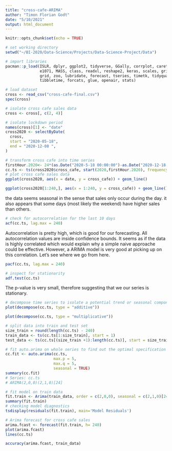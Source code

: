 ```yaml
---
title: "cross-cafe-ARIMA"
author: "Timon Florian Godt"
date: "5/10/2021"
output: html_document
---
```


```r
knitr::opts_chunk$set(echo = TRUE)
```

```r
# set working directory
setwd("~/BI-2020/Data-Science/Projects/Data-Science-Project/Data")
```

```r
# import libraries
pacman::p_load(ISLR, dplyr, ggplot2, tidyverse, GGally, corrplot, caret, 
               e1071, MASS, class, readxl, reshape2, keras, scales, gridExtra,
               grid, zoo, lubridate, forecast, tseries, timetk, tidyquant,
               tibbletime, forcats, glue, openair, stats)
```

```r
# load dataset
cross <- read_csv("cross-cafe-final.csv")
spec(cross)
```

```r
# isolate cross cafe sales data
cross <- cross[, c(2, 4)]
```

```r
# isolate lockdown period
names(cross)[1] <- "date"
cross2020 <- selectByDate(
  cross,
  start = "2020-05-18",
  end = "2020-12-08 ",
)
```

```r
# transform cross cafe into time series 
firstHour.2020<- 24*(as.Date("2020-5-18 00:00:00")-as.Date("2020-12-18 00:00:00"))
cc.ts <- ts(cross2020$cross_cafe, start(2020,firstHour.2020), frequency = 24)
# plot cross cafe sales data
ggplot(cross2020, aes(x = date, y = cross_cafe)) + geom_line()
```

```r
ggplot(cross2020[1:240,], aes(x = 1:240, y = cross_cafe)) + geom_line()
```
the data seems seasonal in the sense that sales only occur during the day. it also appears that some days (most likely the weekend) have higher sales than others.
```r
# check for autocorrelation for the last 10 days
acf(cc.ts, lag.max = 240)
```
Autocorrelation is pretty high, which is good for our forecasting. All autocorrelation values are inside confidence bounds. It seems as if the data is highly correlated which would explain why
a simple naive approache could be effective. However, a ARIMA model is very good at picking up on this correlation. Let's see where we go from here.

```r
pacf(cc.ts, lag.max = 240)
```

```r
# inspect for stationarity 
adf.test(cc.ts)
```
The p-value is very small, therefore suggesting that we our series is stationary.
```r
# decompose time series to isolate a potential trend or seasonal component
plot(decompose(cc.ts, type = "additive"))
```

```r
plot(decompose(cc.ts, type = "multiplicative"))
```

```r
# split data into train and test set
size_train = round(length(cc.ts) - 240)
train_data <- ts(cc.ts[1:size_train], start = 1)
test_data <- ts(cc.ts[(size_train +1):length(cc.ts)], start = size_train +1)
```

```r
# fit auto.arima on whole series to find out the optimal specification
cc.fit <- auto.arima(cc.ts,
                     max.p = 5,
                     max.q = 5,
                     seasonal = TRUE)
summary(cc.fit)
# Series: cc.ts 
# ARIMA(2,0,0)(2,1,0)[24] 

```

```r
# fit model on train data
fit.train <- Arima(train_data, order = c(2,0,0), seasonal = c(2,1,0)[24])
summary(fit.train)
# checking model diagnostics
tsdisplay(residuals(fit.train), main='Model Residuals')
```

```r
# Arima forecast for cross cafe sales
arima.fcast <- forecast(fit.train, h= 240)
plot(arima.fcast)
lines(cc.ts)

accuracy(arima.fcast, train_data)
```

```r

```

```r

```

```r

```

```r

```

```r

```

```r

```

```r

```